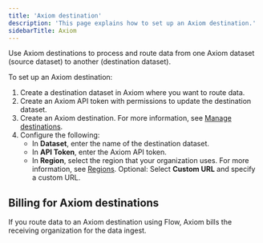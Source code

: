 ```yaml
---
title: 'Axiom destination'
description: 'This page explains how to set up an Axiom destination.'
sidebarTitle: Axiom
---
```


Use Axiom destinations to process and route data from one Axiom dataset (source dataset) to another (destination dataset).

To set up an Axiom destination:

1. Create a destination dataset in Axiom where you want to route data.
2. Create an Axiom API token with permissions to update the destination dataset.
3. Create an Axiom destination. For more information, see [Manage destinations](/process-data/destinations/manage-destinations).
4. Configure the following:
    - In **Dataset**, enter the name of the destination dataset.
    - In **API Token**, enter the Axiom API token.
    - In **Region**, select the region that your organization uses. For more information, see [Regions](/reference/regions). Optional: Select **Custom URL** and specify a custom URL.

## Billing for Axiom destinations

If you route data to an Axiom destination using Flow, Axiom bills the receiving organization for the data ingest.